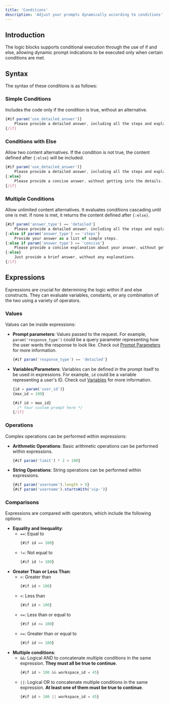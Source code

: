 ```yaml
---
title: 'Conditions'
description: 'Adjust your prompts dynamically according to conditions'
---
```


## Introduction

The logic blocks supports conditional execution through the use of if and else, allowing dynamic prompt indications to be executed only when certain conditions are met.

## Syntax

The syntax of these conditions is as follows:

### Simple Conditions
Includes the code only if the condition is true, without an alternative.

```jsx
{#if param('use_detailed_answer')}
    Please provide a detailed answer, including all the steps and explanations.
{/if}
```

### Conditions with Else
Allow two content alternatives. If the condition is not true, the content defined after `{:else}` will be included.
   
```jsx
{#if param('use_detailed_answer')}
    Please provide a detailed answer, including all the steps and explanations.
{:else}
    Please provide a concise answer, without getting into the details.
{/if}
```

### Multiple Conditions
Allow unlimited content alternatives. It evaluates conditions cascading until one is met. If none is met, it returns the content defined after `{:else}`.

```jsx
{#if param('answer_type') == 'detailed'}
    Please provide a detailed answer, including all the steps and explanations.
{:else if param('answer_type') == 'steps'}
    Provide your answer as a list of simple steps.
{:else if param('answer_type') == 'concise'}
    Please provide a concise explanation about your answer, without getting into the details.
{:else}
    Just provide a brief answer, without any explanations.
{/if}
```

## Expressions

Expressions are crucial for determining the logic within if and else constructs. They can evaluate variables, constants, or any combination of the two using a variety of operators.

### Values

Values can be inside expressions:

- **Prompt parameters**: Values passed to the request. For example, `param('response_type')` could be a query parameter representing how the user wants the response to look like. Check out [Prompt Parameters](/prompts/logic/parameters) for more information.
    ```jsx
    {#if param('response_type') == 'detailed'}
    ```
- **Variables/Parameters**: Variables can be defined in the prompt itself to be used in expressions. For example, `id` could be a variable representing a user's ID. Check out [Variables](/prompts/logic/variables) for more information.
    ```jsx
    {id = param('user_id')}
    {max_id = 100}

    {#if id > max_id} 
      /* Your custom prompt here */
    {/if}
    ```

### Operations

Complex operations can be performed within expressions:

- **Arithmetic Operations**: Basic arithmetic operations can be performed within expressions.
    ```jsx
    {#if param('limit') * 2 > 100}
    ```

- **String Operations**: String operations can be performed within expressions.
    ```jsx
    {#if param('username').length > 5}
    {#if param('username').startsWith('vip-')}
    ```

### Comparisons

Expressions are compared with operators, which include the following options:

- **Equality and Inequality**:
  - `==`: Equal to
    ```jsx
    {#if id == 100}
    ```
  - `!=`: Not equal to
    ```jsx
    {#if id != 100}
    ```
- **Greater Than or Less Than**:
  - `>`: Greater than
    ```jsx
    {#if id > 100}
    ```
  - `<`: Less than
    ```jsx
    {#if id < 100}
    ```
  - `<=`: Less than or equal to
    ```jsx
    {#if id <= 100}
    ```
  - `>=`: Greater than or equal to
    ```jsx
    {#if id >= 100}
    ```
- **Multiple conditions**:
  - `&&`: Logical AND to concatenate multiple conditions in the same expression. **They must all be true to continue**.
    ```jsx
    {#if id > 100 && workspace_id = 45}
    ```
  - `||`: Logical OR to concatenate multiple conditions in the same expression. **At least one of them must be true to continue**.
    ```jsx
    {#if id > 100 || workspace_id = 45}
    ```